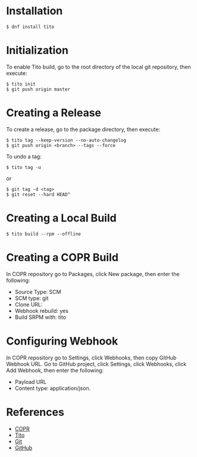 = Installation =

<pre>
$ dnf install tito
</pre>

= Initialization =

To enable Tito build, go to the root directory of the local git repository, then execute:

<pre>
$ tito init
$ git push origin master
</pre>

= Creating a Release =

To create a release, go to the package directory, then execute:

<pre>
$ tito tag --keep-version --no-auto-changelog
$ git push origin <branch> --tags --force
</pre>

To undo a tag:

<pre>
$ tito tag -u
</pre>

or

<pre>
$ git tag -d <tag>
$ git reset --hard HEAD^
</pre>

= Creating a Local Build =

<pre>
$ tito build --rpm --offline
</pre>

= Creating a COPR Build =

In COPR repository go to Packages, click New package, then enter the following:

* Source Type: SCM
* SCM type: git
* Clone URL: <GitHub URL>
* Webhook rebuild: yes
* Build SRPM with: tito

= Configuring Webhook =

In COPR repository go to Settings, click Webhooks, then copy GitHub Webhook URL.
Go to GitHub project, click Settings, click Webhooks, click Add Webhook, then enter the following:
* Payload URL
* Content type: application/json.

= References =

* [[COPR]]
* [https://github.com/dgoodwin/tito Tito]
* [[Git]]
* [[GitHub]]